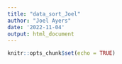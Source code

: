 ```yaml
---
title: "data_sort_Joel"
author: "Joel Ayers"
date: '2022-11-04'
output: html_document
---
```


```r
knitr::opts_chunk$set(echo = TRUE)
```


